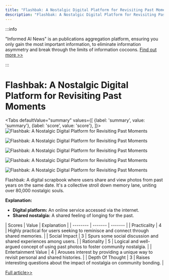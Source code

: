 ```yaml
---
title: "Flashbak: A Nostalgic Digital Platform for Revisiting Past Moments"
description: "Flashbak: A Nostalgic Digital Platform for Revisiting Past Moments"
---
```



:::info

"Informed AI News" is an publications aggregation platform, ensuring you only gain the most important information, to eliminate information asymmetry and break through the limits of information cocoons.  [Find out more >>](/)

:::

# Flashbak: A Nostalgic Digital Platform for Revisiting Past Moments


<Tabs
	defaultValue="summary"
	values={[
	{label: 'summary', value: 'summary'},
	{label: 'score', value: 'score'},
]}>
<TabItem value="summary">
<img
  src="https://image.informedainews.com/2024/06/08/To-lE0-1717825175-0.jpg"
  alt="Flashbak: A Nostalgic Digital Platform for Revisiting Past Moments"
/>

<img
  src="https://image.informedainews.com/2024/06/08/To-G8u-1717825175-1.jpg"
  alt="Flashbak: A Nostalgic Digital Platform for Revisiting Past Moments"
/>

<img
  src="https://image.informedainews.com/2024/06/08/To-lk1-1717825175-2.jpg"
  alt="Flashbak: A Nostalgic Digital Platform for Revisiting Past Moments"
/>

<img
  src="https://image.informedainews.com/2024/06/08/To-nVZ-1717825175-3.jpg"
  alt="Flashbak: A Nostalgic Digital Platform for Revisiting Past Moments"
/>

<img
  src="https://image.informedainews.com/2024/06/08/To-t4q-1717825175-4.jpg"
  alt="Flashbak: A Nostalgic Digital Platform for Revisiting Past Moments"
/>



Flashbak: A digital scrapbook where users share and view photos from past years on the same date. It's a collective stroll down memory lane, uniting over 80,000 nostalgic souls.

**Explanation:**
- **Digital platform:** An online service accessed via the internet.
- **Shared nostalgia:** A shared feeling of longing for the past.
</TabItem>
<TabItem value="score">
	| Scores     | Value   | Explanation |
	| -------- | ------- | ------- |
	| Practicality  | 4    | Highly practical for users seeking to reminisce and connect through shared memories.    |
	| Social Impact | 3     | Spurs some social discussion and shared experiences among users.    |
	| Rationality    | 5    | Logical and well-argued concept of using past photos to foster community nostalgia.    |
	| Entertainment Value    | 4    | Arouses interest by providing a unique way to revisit personal and shared histories.    |
	| Depth Of Thought    | 3    | Raises interesting questions about the impact of nostalgia on community bonding.    |
</TabItem>
</Tabs>

[Full article>>](https://www.producthunt.com/posts/flashbak)
